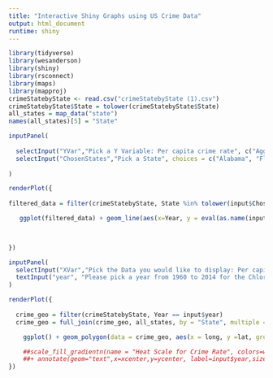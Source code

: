 ```yaml
---
title: "Interactive Shiny Graphs using US Crime Data"
output: html_document
runtime: shiny
---
```


```r
library(tidyverse)
library(wesanderson)
library(shiny)
library(rsconnect)
library(maps)
library(mapproj)
crimeStatebyState <- read.csv("crimeStatebyState (1).csv")
crimeStatebyState$State = tolower(crimeStatebyState$State)
all_states = map_data("state")
names(all_states)[5] = "State"

inputPanel(
  
  selectInput("YVar","Pick a Y Variable: Per capita crime rate", c("Aggravated.assault.rate", "Burglary.rate", "Property.crime.rate", "Murder.and.nonnegligent.manslaughter.rate"), selected = "Aggravated.assault.rate"),
  selectInput("ChosenStates","Pick a State", choices = c("Alabama", "Florida", "Texas", "Louisiana", "Mississippi", "Georgia", "South Carolina", "North Carolina", "Virginia", "West Virginia", "Kentucky", "Arkansas", "Oklahoma", "Tennessee", "Maryland", "Delaware", "District of Columbia"), multiple=T, selected = c("Florida", "Louisiana")),
  
)

renderPlot({
  
filtered_data = filter(crimeStatebyState, State %in% tolower(input$ChosenStates))

   ggplot(filtered_data) + geom_line(aes(x=Year, y = eval(as.name(input$YVar)), color = State)) + labs(y = "Crime Rate per 100,000 Residents", title = "Crime Rates in Southern States") + theme_classic() 
  


})

```

```r
inputPanel(
  selectInput("XVar","Pick the Data you would like to display: Per capita crime rate", c("Aggravated.assault.rate", "Burglary.rate", "Property.crime.rate", "Murder.and.nonnegligent.manslaughter.rate"), selected = "Aggravated.assault.rate"),
  textInput("year", "Please pick a year from 1960 to 2014 for the Chloropleth", value = 2010, placeholder = 2010)
)

renderPlot({
  
  crime_geo = filter(crimeStatebyState, Year == input$year)
  crime_geo = full_join(crime_geo, all_states, by = "State", multiple = "all")

    ggplot() + geom_polygon(data = crime_geo, aes(x = long, y =lat, group = group, fill = eval(as.name(input$XVar))), color = "grey40") + coord_map() +  labs( x = "", y = "", title = "Heat Map of the Crime Rate across US States")+ scale_fill_gradient(name = "Heat Scale for Crime Rate", low = "whitesmoke", high = "darkred") + theme_classic() + theme(axis.ticks.x= element_blank(), axis.ticks.y = element_blank(), axis.text = element_blank())

    ##scale_fill_gradientn(name = "Heat Scale for Crime Rate", colors=wes_palette("Moonrise1", type = "continuous"))
    ##+ annotate(geom="text",x=xcenter,y=ycenter, label=input$year,size=50,color="grey90")
})

```
